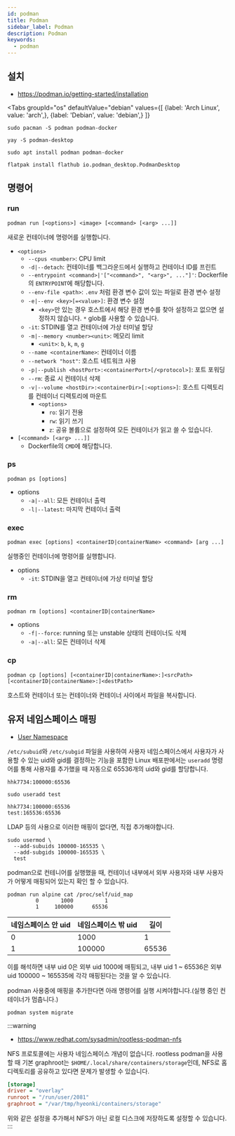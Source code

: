 ```yaml
---
id: podman
title: Podman
sidebar_label: Podman
description: Podman
keywords:
  - podman
---
```



## 설치

- https://podman.io/getting-started/installation

<Tabs
    groupId="os"
    defaultValue="debian"
    values={[
        {label: 'Arch Linux', value: 'arch',},
        {label: 'Debian', value: 'debian',}
    ]}
>

<TabItem value="arch">

```shell
sudo pacman -S podman podman-docker
```

```shell
yay -S podman-desktop
```

</TabItem>

<TabItem value="debian">

```shell
sudo apt install podman podman-docker
```

```shell
flatpak install flathub io.podman_desktop.PodmanDesktop
```

</TabItem>

</Tabs>

## 명령어

### run

```shell
podman run [<options>] <image> [<command> [<arg> ...]]
```

새로운 컨테이너에 명령어를 실행합니다.

- `<options>`
  - `--cpus <number>`: CPU limit
  - `-d|--detach`: 컨테이너를 백그라운드에서 실행하고 컨테이너 ID를 프린트
  - `--entrypoint <command>|'["<command>", "<arg>", ..."]'`: Dockerfile의 `ENTRYPOINT`에 해당합니다.
  - `--env-file <path>`: `.env` 처럼 환경 변수 값이 있는 파일로 환경 변수 설정
  - `-e|--env <key>[=<value>]`: 환경 변수 설정
    - `<key>`만 있는 경우 호스트에서 해당 환경 변수를 찾아 설정하고 없으면 설정하지 않습니다. `*` glob를 사용할 수 있습니다.
  - `-it`: STDIN를 열고 컨테이너에 가상 터미널 할당
  - `-m|--memory <number><unit>`: 메모리 limit
    - `<unit>`: `b`, `k`, `m`, `g`
  - `--name <containerName>`: 컨테이너 이름
  - `--network "host"`: 호스트 네트워크 사용
  - `-p|--publish <hostPort>:<containerPort>[/<protocol>]`: 포트 포워딩
  - `--rm`: 종료 시 컨테이너 삭제
  - `-v|--volume <hostDir>:<containerDir>[:<options>]`: 호스트 디렉토리를 컨테이너 디렉토리에 마운트
    - `<options>`
      - `ro`: 읽기 전용
      - `rw`: 읽기 쓰기
      - `z`: 공유 볼륨으로 설정하여 모든 컨테이너가 읽고 쓸 수 있습니다.
- `[<command> [<arg> ...]]`
  - Dockerfile의 `CMD`에 해당합니다.

### ps

```shell
podman ps [options]
```

- options
  - `-a|--all`: 모든 컨테이너 출력
  - `-l|--latest`: 마지막 컨테이너 출력

### exec

```shell
podman exec [options] <containerID|containerName> <command> [arg ...]
```

실행중인 컨테이너에 명령어를 실행합니다.

- options
  - `-it`: STDIN을 열고 컨테이너에 가상 터미널 할당

### rm

```shell
podman rm [options] <containerID|containerName>
```

- options
  - `-f|--force`: running 또는 unstable 상태의 컨테이너도 삭제
  - `-a|--all`: 모든 컨테이너 삭제

### cp

```shell
podman cp [options] [<containerID|containerName>:]<srcPath> [<containerID|containerName>:]<destPath>
```

호스트와 컨테이너 또는 컨테이너와 컨테이너 사이에서 파일을 복사합니다.

## 유저 네임스페이스 매핑

- [User Namespace](/docs/linux/kernel/namespace/user)

`/etc/subuid`와 `/etc/subgid` 파일을 사용하여 사용자 네임스페이스에서 사용자가 사용할 수 있는 uid와 gid를 결정하는 기능을 포함한 Linux 배포판에서는 `useradd` 명령어를 통해 사용자를 추가했을 때 자동으로 65536개의 uid와 gid를 할당합니다.

```shell title="/etc/subuid, /etc/subgid"
hhk7734:100000:65536
```

```shell
sudo useradd test
```

```shell title="/etc/subuid, /etc/subgid"
hhk7734:100000:65536
test:165536:65536
```

LDAP 등의 사용으로 이러한 매핑이 없다면, 직접 추가해야합니다.

```shell
sudo usermod \
  --add-subuids 100000-165535 \
  --add-subgids 100000-165535 \
  test
```

podman으로 컨테니어를 실행했을 때, 컨테이너 내부에서 외부 사용자와 내부 사용자가 어떻게 매핑되어 있는지 확인 할 수 있습니다.

```shell
podman run alpine cat /proc/self/uid_map
         0       1000          1
         1     100000      65536
```

| 네임스페이스 안 uid | 네임스페이스 밖 uid | 길이  |
| ------------------- | ------------------- | ----- |
| 0                   | 1000                | 1     |
| 1                   | 100000              | 65536 |

이를 해석하면 내부 uid 0은 외부 uid 1000에 매핑되고, 내부 uid 1 ~ 65536은 외부 uid 100000 ~ 165535에 각각 매핑된다는 것을 알 수 있습니다.

podman 사용중에 매핑을 추가한다면 아래 명령어를 실행 시켜야합니다.(실행 중인 컨테이너가 멈춥니다.)

```shell
podman system migrate
```

:::warning

- https://www.redhat.com/sysadmin/rootless-podman-nfs

NFS 프로토콜에는 사용자 네임스페이스 개념이 없습니다. rootless podman을 사용할 때 기본 graphroot는 `$HOME/.local/share/containers/storage`인데, NFS로 홈 디렉토리를 공유하고 있다면 문제가 발생할 수 있습니다.

```ini title="$HOME/.config/containers/storage.conf"
[storage]
driver = "overlay"
runroot = "/run/user/2081"
graphroot = "/var/tmp/hyeonki/containers/storage"
```

위와 같은 설정을 추가해서 NFS가 아닌 로컬 디스크에 저장하도록 설정할 수 있습니다.
:::

